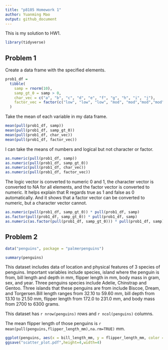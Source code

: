 ```yaml
---
title: "p8105 Homework 1"
author: Yuanming Mao
output: github_document
---
```


This is my solution to HW1.

```r
library(tidyverse)
```

## Problem 1

Create a data frame with the specified elements.

```r
prob1_df = 
  tibble(
    samp = rnorm(10),
    samp_gt_0 = samp > 0,
    char_vec = c("a", "b", "c", "d", "e", "f", "g", "h", "i", "j"),
    factor_vec = factor(c("low", "low", "low", "mod", "mod","mod","mod", "high", "high", "high"))
  )
```

Take the mean of each variable in my data frame.

```r
mean(pull(prob1_df, samp))
mean(pull(prob1_df, samp_gt_0))
mean(pull(prob1_df, char_vec))
mean(pull(prob1_df, factor_vec))
```

I can take the means of numbers and logical but not character or factor.

```r

as.numeric(pull(prob1_df, samp))
as.numeric(pull(prob1_df, samp_gt_0))
as.numeric(pull(prob1_df, char_vec))
as.numeric(pull(prob1_df, factor_vec))
```

The logic vector is converted to numeric 0 and 1, the character vector is converted to NA for all elements, and the factor vector is converted to numeric. 
It helps explain that R regards true as 1 and false as 0 automatically. And it shows that a factor vector can be converted to numeric, but a character vector cannot.

```r
as.numeric(pull(prob1_df, samp_gt_0)) * pull(prob1_df, samp)
as.factor(pull(prob1_df, samp_gt_0)) * pull(prob1_df, samp)
as.numeric(as.factor(pull(prob1_df, samp_gt_0))) * pull(prob1_df, samp)
```

## Problem 2

```r
data("penguins", package = "palmerpenguins")

summary(penguins)
```

This dataset includes data of location and physical features of 3 species of penguins. Important variables include species, island where the penguin is from, bill length and depth in mm, flipper length in mm, body mass in gram, sex, and year. Three penguins species include Adelie, Chinstrap and Gentoo. Three islands that these penguins are from include Biscoe, Dream, and Torgersen.Bill length ranges from 32.10 to 59.60 mm, bill depth from 13.10 to 21.50 mm, flipper length from 172.0 to 231.0 mm, and body mass from 2700 to 6300 grams.

This dataset has `r nrow(penguins)` rows and `r ncol(penguins)` columns.

The mean flipper length of those penguins is `r mean(pull(penguins,flipper_length_mm),na.rm=TRUE)` mm.

```r
ggplot(penguins, aes(x = bill_length_mm, y = flipper_length_mm, color = species)) + geom_point()
ggsave("scatter_plot.pdf",height=4,width=4)
```



